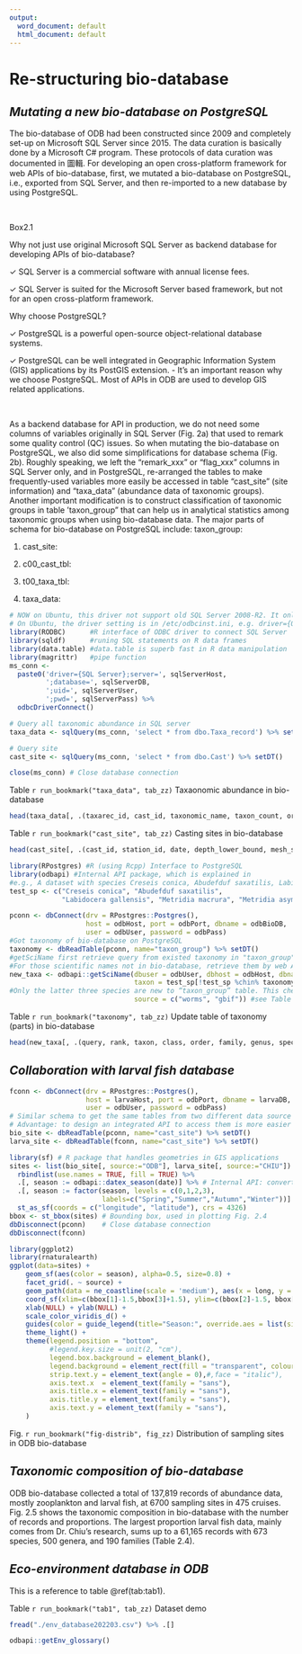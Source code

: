 ```yaml
---
output:
  word_document: default
  html_document: default
---
```


# **Re-structuring bio-database**

## *Mutating a new bio-database on PostgreSQL* 

The bio-database of ODB had been constructed since 2009 and completely set-up on Microsoft SQL Server since 2015. The data curation is basically done by a Microsoft C# program. These protocols of data curation was documented in 圖輯. For developing an open cross-platform framework for web APIs of bio-database, first, we mutated a bio-database on PostgreSQL, i.e., exported from SQL Server, and then re-imported to a new database by using PostgreSQL.

<br>

::: {.infobox data-latex=""}

:::: {.box_main custom-style="box1_main"}
Box2.1
::::

:::: {.box_submain custom-style="box1_sect"}
Why not just use original Microsoft SQL Server as backend database for developing APIs of bio-database?
::::

:::: {custom-style="box1_inner"}
  &check; SQL Server is a commercial software with annual license fees.

  &check; SQL Server is suited for the Microsoft Server based framework, but not for an open cross-platform framework.  
::::

:::: {.box_submain custom-style="box1_sect"}
Why choose PostgreSQL?
::::

:::: {custom-style="box1"}
  &check; PostgreSQL is a powerful open-source object-relational database systems.

  &check; PostgreSQL can be well integrated in Geographic Information System (GIS) applications by its PostGIS extension.
  - It’s an important reason why we choose PostgreSQL. Most of APIs in ODB are used to develop GIS related applications.
::::

:::

<br>

As a backend database for API in production, we do not need some columns of variables originally in SQL Server (Fig. 2a) that used to remark some quality control (QC) issues. So when mutating the bio-database on PostgreSQL, we also did some simplifications for database schema (Fig. 2b). Roughly speaking, we left the “remark_xxx” or “flag_xxx” columns in SQL Server only, and in PostgreSQL, re-arranged the tables to make frequently-used variables more easily be accessed in table “cast_site” (site information) and “taxa_data” (abundance data of taxonomic groups). Another important modification is to construct classification of taxonomic groups in table ‘taxon_group” that can help us in analytical statistics among taxonomic groups when using bio-database data. The major parts of schema for bio-database on PostgreSQL include:
taxon_group: 

1. cast_site:

2. c00_cast_tbl:

3. t00_taxa_tbl:

4. taxa_data:

``` r
# NOW on Ubuntu, this driver not support old SQL Server 2008-R2. It only works on Windows
# On Ubuntu, the driver setting is in /etc/odbcinst.ini, e.g. driver={ODBC Driver 18 for SQL Server}
library(RODBC)      #R interface of ODBC driver to connect SQL Server
library(sqldf)      #runing SQL statements on R data frames
library(data.table) #data.table is superb fast in R data manipulation
library(magrittr)   #pipe function
ms_conn <- 
  paste0('driver={SQL Server};server=', sqlServerHost,
         ';database=', sqlServerDB,
         ';uid=', sqlServerUser,
         ';pwd=', sqlServerPass) %>%
  odbcDriverConnect()

# Query all taxonomic abundance in SQL server
taxa_data <- sqlQuery(ms_conn, 'select * from dbo.Taxa_record') %>% setDT()

# Query site
cast_site <- sqlQuery(ms_conn, 'select * from dbo.Cast') %>% setDT()

close(ms_conn) # Close database connection

```
::: {custom-style="Table Caption"}
Table `r run_bookmark("taxa_data", tab_zz)` Taxaonomic abundance in bio-database
:::

```r
head(taxa_data[, .(taxarec_id, cast_id, taxonomic_name, taxon_count, original_unit)])

```

::: {custom-style="Table Caption"}
Table `r run_bookmark("cast_site", tab_zz)` Casting sites in bio-database
:::

```r
head(cast_site[, .(cast_id, station_id, date, depth_lower_bound, mesh_size, gear_type)])

```

``` r
library(RPostgres) #R (using Rcpp) Interface to PostgreSQL
library(odbapi) #Internal API package, which is explained in 
#e.g., A dataset with species Creseis conica, Abudefduf saxatilis, Labidocera gallensis, Metridia macrura, and M. asymmetrica is ready to be imported.
test_sp <- c("Creseis conica", "Abudefduf saxatilis", 
             "Labidocera gallensis", "Metridia macrura", "Metridia asymmetrica")

pconn <- dbConnect(drv = RPostgres::Postgres(),
                   host = odbHost, port = odbPort, dbname = odbBioDB,
                   user = odbUser, password = odbPass)
#Got taxonomy of bio-database on PostgreSQL
taxonomy <- dbReadTable(pconn, name="taxon_group") %>% setDT()
#getSciName first retrieve query from existed taxonomy in "taxon_group" table.
#For those scientific names not in bio-database, retrieve them by web API of WORMS, GBIF, etc. Internally its magic is done through R package "taxize".
new_taxa <- odbapi::getSciName(dbuser = odbUser, dbhost = odbHost, dbname = odbBioDB,
                               taxon = test_sp[!test_sp %chin% taxonomy$show_name],
#Only the latter three species are new to “taxon_group” table. This check can be ignored.
                               source = c("worms", "gbif")) #see Table 2.3
```

::: {custom-style="Table Caption"}
Table `r run_bookmark("taxonomy", tab_zz)` Update table of taxonomy (parts) in bio-database
:::

```r
head(new_taxa[, .(query, rank, taxon, class, order, family, genus, species)])

```


## *Collaboration with larval fish database*

``` r
fconn <- dbConnect(drv = RPostgres::Postgres(),
                   host = larvaHost, port = odbPort, dbname = larvaDB,
                   user = odbUser, password = odbPass)
# Similar schema to get the same tables from two different data source on PostgreSQL
# Advantage: to design an integrated API to access them is more easier
bio_site <- dbReadTable(pconn, name="cast_site") %>% setDT()
larva_site <- dbReadTable(fconn, name="cast_site") %>% setDT()

library(sf) # R package that handles geometries in GIS applications 
sites <- list(bio_site[, source:="ODB"], larva_site[, source:="CHIU"]) %>% 
  rbindlist(use.names = TRUE, fill = TRUE) %>% 
  .[, season := odbapi::datex_season(date)] %>% # Internal API: convert date to season
  .[, season := factor(season, levels = c(0,1,2,3),
                       labels=c("Spring","Summer","Autumn","Winter"))] %>%
  st_as_sf(coords = c("longitude", "latitude"), crs = 4326)
bbox <- st_bbox(sites) # Bounding box, used in plotting Fig. 2.4
dbDisconnect(pconn)    # Close database connection
dbDisconnect(fconn) 

```


::: {.fbox data-latex="" custom-style="fig1"}

```r
library(ggplot2)
library(rnaturalearth)
ggplot(data=sites) + 
    geom_sf(aes(color = season), alpha=0.5, size=0.8) +
    facet_grid(. ~ source) +
    geom_path(data = ne_coastline(scale = 'medium'), aes(x = long, y = lat, group = group), color = 'darkgray', size = .3) +
    coord_sf(xlim=c(bbox[1]-1.5,bbox[3]+1.5), ylim=c(bbox[2]-1.5, bbox[4]+1.5)) + 
    xlab(NULL) + ylab(NULL) + 
    scale_color_viridis_d() +
    guides(color = guide_legend(title="Season:", override.aes = list(size = 2))) + 
    theme_light() + 
    theme(legend.position = "bottom", 
          #legend.key.size = unit(2, "cm"),
          legend.box.background = element_blank(), 
          legend.background = element_rect(fill = "transparent", colour = "transparent"),
          strip.text.y = element_text(angle = 0),#,face = "italic"),
          axis.text.x  = element_text(family = "sans"),
          axis.title.x = element_text(family = "sans"),
          axis.title.y = element_text(family = "sans"),
          axis.text.y = element_text(family = "sans"),
    )
```
:::

::: {custom-style="Image Caption"}
Fig. `r run_bookmark("fig-distrib", fig_zz)` Distribution of sampling sites in ODB bio-database
:::


## *Taxonomic composition of bio-database*

ODB bio-database collected a total of 137,819 records of abundance data, mostly zooplankton and larval fish, at 6700 sampling sites in 475 cruises. Fig. 2.5 shows the taxonomic composition in bio-database with the number of records and proportions. The largest proportion larval fish data, mainly comes from Dr. Chiu’s research, sums up to a 61,165 records with 673 species, 500 genera, and 190 families (Table 2.4).


## *Eco-environment database in ODB*

This is a reference to table \@ref(tab:tab1).

::: {custom-style="Table Caption"}
Table `r run_bookmark("tab1", tab_zz)` Dataset demo
:::


```r
fread("./env_database202203.csv") %>% .[]
```

``` r
odbapi::getEnv_glossary()
```

